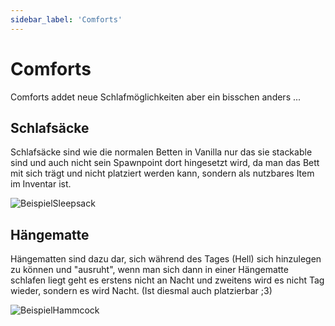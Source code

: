 ```yaml
---
sidebar_label: 'Comforts'
---
```


# Comforts


Comforts addet neue Schlafmöglichkeiten aber ein bisschen anders ...


## Schlafsäcke

Schlafsäcke sind wie die normalen Betten in Vanilla nur das sie stackable sind und auch nicht sein Spawnpoint dort hingesetzt wird, da man das Bett mit sich trägt und nicht platziert werden kann, sondern als nutzbares Item im Inventar ist.

![BeispielSleepsack](https://cdn.modrinth.com/data/SaCpeal4/images/cbf89162554d4563bafa3d8dd8de95d9dab8945b.png)


## Hängematte

Hängematten sind dazu dar, sich während des Tages (Hell) sich hinzulegen zu können und "ausruht", wenn man sich dann in einer Hängematte schlafen liegt geht es erstens nicht an Nacht und zweitens wird es nicht Tag wieder, sondern es wird Nacht. (Ist diesmal auch platzierbar ;3)

![BeispielHammcock](https://cdn.modrinth.com/data/SaCpeal4/images/5d0d7e789e69f58f82d608e25f25517ea691fe50.png)